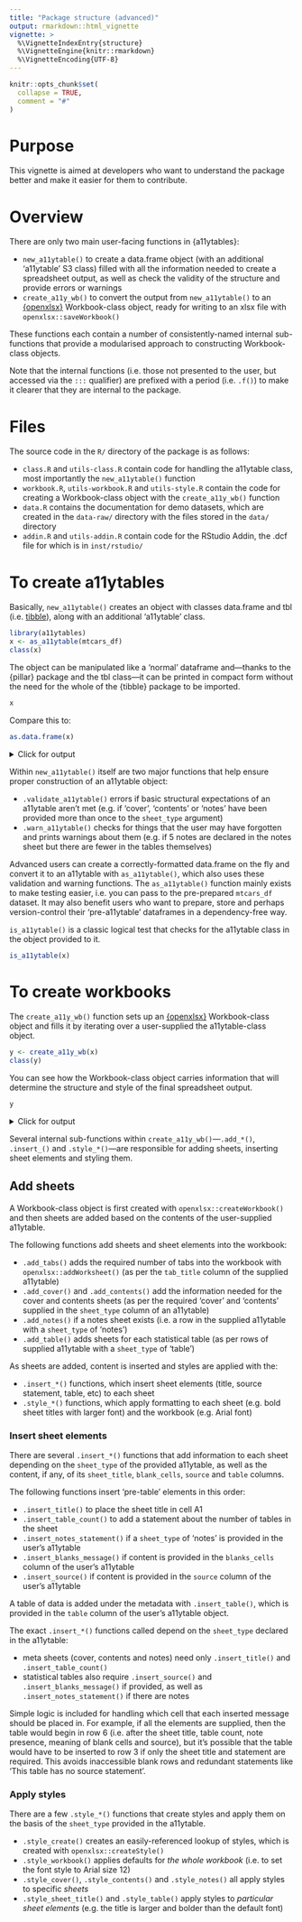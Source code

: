```yaml
---
title: "Package structure (advanced)"
output: rmarkdown::html_vignette
vignette: >
  %\VignetteIndexEntry{structure}
  %\VignetteEngine{knitr::rmarkdown}
  %\VignetteEncoding{UTF-8}
---
```


```r
knitr::opts_chunk$set(
  collapse = TRUE,
  comment = "#"
)
```

# Purpose

This vignette is aimed at developers who want to understand the package better and make it easier for them to contribute.

# Overview

There are only two main user-facing functions in {a11ytables}: 

* `new_a11ytable()` to create a data.frame object (with an additional 'a11ytable' S3 class) filled with all the information needed to create a spreadsheet output, as well as check the validity of the structure and provide errors or warnings
* ` create_a11y_wb()` to convert the output from `new_a11ytable()` to an [{openxlsx}](https://ycphs.github.io/openxlsx/) Workbook-class object, ready for writing to an xlsx file with `openxlsx::saveWorkbook()`

These functions each contain a number of consistently-named internal sub-functions that provide a modularised approach to constructing Workbook-class objects. 

Note that the internal functions (i.e. those not presented to the user, but accessed via the `:::` qualifier) are prefixed with a period (i.e. `.f()`) to make it clearer that they are internal to the package.

# Files

The source code in the `R/` directory of the package is as follows:

* `class.R` and `utils-class.R` contain code for handling the a11ytable class, most importantly the `new_a11ytable()` function
* `workbook.R`, `utils-workbook.R` and `utils-style.R` contain the code for creating a Workbook-class object with the `create_a11y_wb()` function
* `data.R` contains the documentation for demo datasets, which are created in the `data-raw/` directory with the files stored in the `data/` directory
* `addin.R` and `utils-addin.R` contain code for the RStudio Addin, the .dcf file for which is in `inst/rstudio/`

# To create a11ytables

Basically, `new_a11ytable()` creates an object with classes data.frame and tbl (i.e. [tibble](https://tibble.tidyverse.org/)), along with an additional 'a11ytable' class.

```r
library(a11ytables)
x <- as_a11ytable(mtcars_df)
class(x)
```

The object can be manipulated like a 'normal' dataframe and---thanks to the {pillar} package and the tbl class---it can be printed in compact form without the need for the whole of the {tibble} package to be imported.

```r
x
```

Compare this to:

```r
as.data.frame(x)
```

<details><summary>Click for output</summary>
```r
as.data.frame(x)
```
</details>

Within `new_a11ytable()` itself are two major functions that help ensure proper construction of an a11ytable object:

* `.validate_a11ytable()` errors if basic structural expectations of an a11ytable aren't met (e.g. if 'cover', 'contents' or 'notes' have been provided more than once to the `sheet_type` argument)
* `.warn_a11ytable()` checks for things that the user may have forgotten and prints warnings about them (e.g. if 5 notes are declared in the notes sheet but there are fewer in the tables themselves)

Advanced users can create a correctly-formatted data.frame on the fly and convert it to an a11ytable with `as_a11ytable()`, which also uses these validation and warning functions. The `as_a11ytable()` function mainly exists to make testing easier, i.e. you can pass to  the pre-prepared `mtcars_df` dataset. It may also benefit users who want to prepare, store and perhaps version-control their 'pre-a11ytable' dataframes in a dependency-free way.

`is_a11ytable()` is a classic logical test that checks for the a11ytable class in the object provided to it.

```r
is_a11ytable(x)
```

# To create workbooks

The `create_a11y_wb()` function sets up an [{openxlsx}](https://ycphs.github.io/openxlsx/) Workbook-class object and fills it by iterating over a user-supplied the a11ytable-class object.

```r
y <- create_a11y_wb(x)
class(y)
```

You can see how the Workbook-class object carries information that will determine the structure and style of the final spreadsheet output.
```r
y
```
<details><summary>Click for output</summary>
```r
y
```
</details>

Several internal sub-functions within `create_a11y_wb()`---`.add_*()`, `.insert_()` and `.style_*()`---are responsible for adding sheets, inserting sheet elements and styling them.

## Add sheets

A Workbook-class object is first created with `openxlsx::createWorkbook()` and then sheets are added based on the contents of the user-supplied a11ytable. 

The following functions add sheets and sheet elements into the workbook:

* `.add_tabs()` adds the required number of tabs into the workbook with `openxlsx::addWorksheet()` (as per the `tab_title` column of the supplied a11ytable)
* `.add_cover()` and `.add_contents()` add the information needed for the cover and contents sheets (as per the required 'cover' and 'contents' supplied in the `sheet_type` column of an a11ytable)
* `.add_notes()` if a notes sheet exists (i.e. a row in the supplied a11ytable with a `sheet_type` of 'notes')
* `.add_table()` adds sheets for each statistical table (as per rows of supplied a11ytable with a `sheet_type` of 'table')

As sheets are added, content is inserted and styles are applied with the:

* `.insert_*()` functions, which insert sheet elements (title, source statement, table, etc) to each sheet
* `.style_*()` functions, which apply formatting to each sheet (e.g. bold sheet titles with larger font) and the workbook (e.g. Arial font)

### Insert sheet elements

There are several `.insert_*()` functions that add information to each sheet depending on the `sheet_type` of the provided a11ytable, as well as the content, if any, of its `sheet_title`, `blank_cells`, `source` and `table` columns.

The following functions insert 'pre-table' elements in this order:

* `.insert_title()` to place the sheet title in cell A1
* `.insert_table_count()` to add a statement about the number of tables in the sheet
* `.insert_notes_statement()` if a `sheet_type` of 'notes' is provided in the user's a11ytable
* `.insert_blanks_message()` if content is provided in the `blanks_cells` column of the user's a11ytable
* `.insert_source()` if content is provided in the `source` column of the user's a11ytable
    
A table of data is added under the metadata with `.insert_table()`, which is provided in the `table` column of the user's a11ytable object.

The exact `.insert_*()` functions called depend on the `sheet_type` declared in the a11ytable:

* meta sheets (cover, contents and notes) need only `.insert_title()` and `.insert_table_count()`
* statistical tables also require `.insert_source()` and `.insert_blanks_message()` if provided, as well as `.insert_notes_statement()` if there are notes

Simple logic is included for handling which cell that each inserted message should be placed in. For example, if all the elements are supplied, then the table would begin in row 6 (i.e. after the sheet title, table count, note presence, meaning of blank cells and source), but it's possible that the table would have to be inserted to row 3 if only the sheet title and statement are required. This avoids inaccessible blank rows and redundant statements like 'This table has no source statement'.

### Apply styles

There are a few `.style_*()` functions that create styles and apply them on the basis of the `sheet_type` provided in the a11ytable.

* `.style_create()` creates an easily-referenced lookup of styles, which is created with `openxlsx::createStyle()`
* `.style_workbook()` applies defaults for _the whole workbook_ (i.e. to set the font style to Arial size 12)
* `.style_cover()`, `.style_contents()` and `.style_notes()` all apply styles to specific _sheets_
* `.style_sheet_title()` and `.style_table()` apply styles to _particular sheet elements_ (e.g. the title is larger and bolder than the default font)
